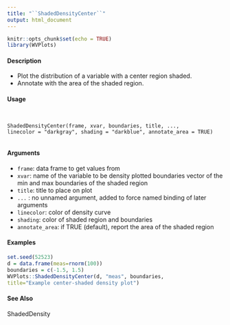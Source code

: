 ```yaml
---
title: "``ShadedDensityCenter``"
output: html_document
---
```


```r
knitr::opts_chunk$set(echo = TRUE)
library(WVPlots)
```

 
#### Description

* Plot the distribution of a variable with a center region shaded. 
* Annotate with the area of the shaded region.
 
#### Usage
<pre><code>

ShadedDensityCenter(frame, xvar, boundaries, title, ...,
linecolor = "darkgray", shading = "darkblue", annotate_area = TRUE)

</code></pre> 

#### Arguments

* ``frame``: data frame to get values from
* ``xvar ``:  name of the variable to be density plotted boundaries vector of the min and max boundaries of the shaded region
* ``title ``:    title to place on plot
* ``... `` : no unnamed argument, added to force named binding of later arguments
* ``linecolor``:   color of density curve
* ``shading``:  color of shaded region and boundaries
* ``annotate_area``: if TRUE (default), report the area of the shaded region

 
#### Examples
```r

set.seed(52523)
d = data.frame(meas=rnorm(100))
boundaries = c(-1.5, 1.5)
WVPlots::ShadedDensityCenter(d, "meas", boundaries,
title="Example center-shaded density plot")
```

#### See Also
ShadedDensity
